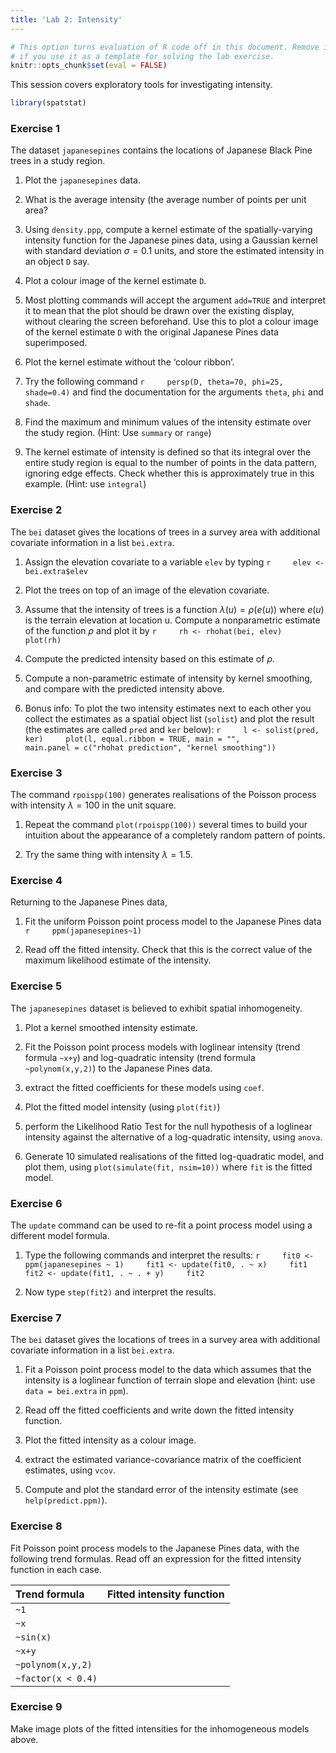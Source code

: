 ```yaml
---
title: 'Lab 2: Intensity'
---
```


```r
# This option turns evaluation of R code off in this document. Remove it
# if you use it as a template for solving the lab exercise.
knitr::opts_chunk$set(eval = FALSE)
```

This session covers exploratory tools for investigating intensity.  

```r
library(spatstat)
```

### Exercise 1

The dataset `japanesepines` contains the locations of
Japanese Black Pine trees in a study region.

1.  Plot the `japanesepines` data.

2.  What is the average intensity (the average number of points
    per unit area?

3.  Using `density.ppp`, compute a kernel estimate of the
    spatially-varying intensity function for the Japanese pines
    data, using a Gaussian kernel with standard deviation
    $\sigma=0.1$ units, and store the estimated intensity in an
    object `D` say.

4.  Plot a colour image of the kernel estimate `D`.

5.  Most plotting commands will accept the argument
    `add=TRUE` and interpret it to mean that the plot
    should be drawn over the existing display, without clearing the
    screen beforehand. Use this to plot
    a colour image of the kernel estimate `D` with
    the original Japanese Pines data superimposed.

6.  Plot the kernel estimate without the ‘colour ribbon’.

7.  Try the following command
    ```r
    persp(D, theta=70, phi=25, shade=0.4)
    ```
    and find the documentation for the arguments `theta`,
    `phi` and `shade`.

7.  Find the maximum and minimum values of the intensity estimate
    over the study region. (Hint: Use `summary` or `range`)

8.  The kernel estimate of intensity is defined so that its integral
    over the entire study region is equal to the number of points in
    the data pattern, ignoring edge effects. Check whether this is
    approximately true in this example. (Hint: use `integral`)

### Exercise 2

The `bei` dataset gives the locations of trees in a survey area with additional
covariate information in a list `bei.extra`.

1.  Assign the elevation covariate to a variable `elev` by typing
    ```r
    elev <- bei.extra$elev
    ```

2.  Plot the trees on top of an image of the elevation covariate.

3.  Assume that the intensity of trees is a function $\lambda(u) = \rho(e(u))$
    where $e(u)$ is the terrain elevation at location u.
    Compute a nonparametric estimate of the function $\rho$ and plot it by
    ```r
    rh <- rhohat(bei, elev)
    plot(rh)
    ```

4.  Compute the predicted intensity based on this estimate of $\rho$.

5.  Compute a non-parametric estimate of intensity by kernel smoothing, and
  	compare with the predicted intensity above.

6.  Bonus info: To plot the two intensity estimates next to each
  	other you collect the estimates as a spatial object list
  	(`solist`) and plot the result (the estimates are called
  	`pred` and `ker` below):
    ```r
    l <- solist(pred, ker)
    plot(l, equal.ribbon = TRUE, main = "", 
         main.panel = c("rhohat prediction", "kernel smoothing"))
    ```

### Exercise 3

The command `rpoispp(100)` generates realisations of the
Poisson process with intensity $\lambda = 100$ in the unit square.

1.  Repeat the command `plot(rpoispp(100))` several times
    to build your intuition about the appearance of a completely
    random pattern of points.

2.  Try the same thing with intensity $\lambda = 1.5$.


### Exercise 4

Returning to the Japanese Pines data,

1.  Fit the uniform Poisson point process model to the Japanese
    Pines data
    ```r
    ppm(japanesepines~1)
    ```

2.  Read off the fitted intensity. Check that this is the correct
    value of the maximum likelihood estimate of the intensity.

### Exercise 5

The `japanesepines` dataset is believed to exhibit
spatial inhomogeneity.

1.  Plot a kernel smoothed intensity estimate.

2.  Fit the Poisson point process models with loglinear intensity
    (trend formula `~x+y`) and log-quadratic intensity (trend
    formula `~polynom(x,y,2)`) to the Japanese Pines data.

3.  extract the fitted coefficients for these models using
    `coef`.

4.  Plot the fitted model intensity (using `plot(fit)`)

5.  perform the Likelihood Ratio Test for the null hypothesis of a
    loglinear intensity against the alternative of a log-quadratic
    intensity, using `anova`.

6.  Generate 10 simulated realisations of the fitted log-quadratic
    model, and plot them, using `plot(simulate(fit, nsim=10))` where 
    `fit` is the fitted model.


### Exercise 6

The `update` command can be used to re-fit a point
process model using a different model formula.

1.  Type the following commands and interpret the results:
    ```r
    fit0 <- ppm(japanesepines ~ 1)
    fit1 <- update(fit0, . ~ x)
    fit1
    fit2 <- update(fit1, . ~ . + y)
    fit2
    ```

2.  Now type `step(fit2)` and interpret the results.
    

### Exercise 7

The `bei` dataset gives the locations of trees in a survey area
with additional covariate information in a list `bei.extra`.

1.  Fit a Poisson point process model to the data which assumes
    that the intensity is a loglinear function of terrain slope
    and elevation (hint: use `data = bei.extra` in `ppm`).

2.  Read off the fitted coefficients and write down the fitted
    intensity function.

3.  Plot the fitted intensity as a colour image.

4.  extract the estimated variance-covariance matrix of the
    coefficient estimates, using `vcov`.

5.  Compute and plot the standard error of the intensity estimate
    (see `help(predict.ppm)`).


### Exercise 8

Fit Poisson point process models to the Japanese Pines data, with
the following trend formulas. Read off an expression for the fitted
intensity function in each case.

|Trend formula     |Fitted intensity function                   |
|:-----------------|:-------------------------------------------|
|`~1`              |                                            |
|`~x`              |                                            |
|`~sin(x)`         |                                            |
|`~x+y`            |                                            |
|`~polynom(x,y,2)` |                                            |
|`~factor(x < 0.4)`|                                            |

### Exercise 9

Make image plots of the fitted intensities for the inhomogeneous
models above.
